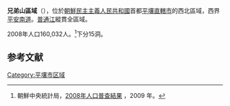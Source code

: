 {{Infobox Korean settlement
|context=north
|hanja={{linktext|兄|弟|山|區|域}}
|rr=Hyeongjesan-guyeok
|hangul=형제산구역
|mr=Hyŏngjesan-guyŏk
|area_km2=
|pop=160032
|popden_km2=
|divs=15洞
|map=
}}
'''兄弟山區域'''（{{kor|諺=형제산구역|漢=兄弟山區域|羅=Hyŏngjesan guyŏk|f=y}}），位於[[朝鮮民主主義人民共和國|朝鮮民主主義人民共和國]]首都[[平壤直轄市|平壤直轄市]]的西北區域，西界[[平安南道|平安南道]]。[[普通江|普通江]]縱貫全區域。

2008年人口160,032人。<ref>朝鮮中央統計局，[http://unstats.un.org/unsd/demographic/sources/census/2010_PHC/North_Korea/Final%20national%20census%20report.pdf 2008年人口普查結果] {{Wayback|url=http://unstats.un.org/unsd/demographic/sources/census/2010_PHC/North_Korea/Final%20national%20census%20report.pdf |date=20130228042653 }}，2009 年。</ref>下分15洞。

==参考文献==
<div class="references-small">
<references></references>
</div>

{{平壤直轄市行政區劃}}

{{DEFAULTSORT:Hyongjesan-guyok}}
[[Category:平壤市区域|Category:平壤市区域]]